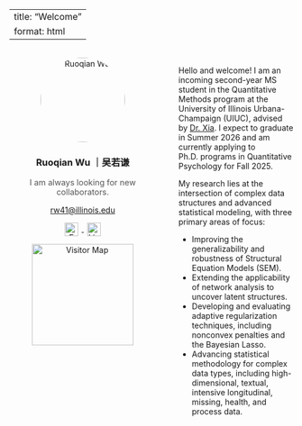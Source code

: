 
---
title: "Welcome"
format: html
---

<style>
.page-wrapper {
  display: flex;
  flex-direction: row;
  gap: 40px;
  margin-top: 2rem;
}
.left-panel {
  width: 260px;
  flex-shrink: 0;
  text-align: center;
}
.right-panel {
  flex-grow: 1;
  max-width: 750px;
}
img.profile {
  border-radius: 50%;
  width: 150px;
  height: 150px;
  object-fit: cover;
}
.icon-link img {
  width: 24px;
  height: 24px;
  margin: 0 6px;
  vertical-align: middle;
}
</style>

<div class="page-wrapper">

<div class="left-panel">
  <img src="images/profile.jpg" class="profile" alt="Ruoqian Wu">
  <h3>Ruoqian Wu ｜吴若谦</h3>
  <p style="font-size: 0.9rem; color: #555;">I am always looking for new collaborators.</p>
 <p><a href="mailto:rw41@illinois.edu">rw41@illinois.edu</a></p>
  <p>
    <a class="icon-link" href="mailto:rw41@illinois.edu">
      <img src="https://img.icons8.com/ios-filled/30/000000/filled-message.png" alt="Email" />
    </a>
    <a class="icon-link" href="https://www.linkedin.com/in/ruoqian-wu-a036a42b0/" target="_blank">
      <img src="https://img.icons8.com/ios-filled/30/000000/linkedin.png" alt="LinkedIn" />
    </a>
  </p>

<!-- Visitor Map -->
<p style="margin-top: 10px; text-align: center;">
  <a href="https://clustrmaps.com/site/1c7gv" title="ClustrMaps">
    <img src="//www.clustrmaps.com/map_v2.png?d=EZgLnX7M6p3EwaQzgb2MzXEBGMSMBx8ndBjso0VSDmU&cl=ffffff"
         width="180" alt="Visitor Map" />
  </a>
</p>

</div>

<div class="right-panel">

<p>
Hello and welcome! I am an incoming second-year MS student in the Quantitative Methods program at the University of Illinois Urbana-Champaign (UIUC), advised by <a href="https://education.illinois.edu/profile/yan-xia" target="_blank">Dr. Xia</a>. I expect to graduate in Summer 2026 and am currently applying to Ph.D. programs in Quantitative Psychology for Fall 2025.
</p>

<p>
My research lies at the intersection of complex data structures and advanced statistical modeling, with three primary areas of focus:
</p>

<ul>
  <li>Improving the generalizability and robustness of Structural Equation Models (SEM).</li>
  <li>Extending the applicability of network analysis to uncover latent structures.</li>
  <li>Developing and evaluating adaptive regularization techniques, including nonconvex penalties and the Bayesian Lasso.</li>
  <li>Advancing statistical methodology for complex data types, including high-dimensional, textual, intensive longitudinal, missing, health, and process data.</li>
</ul>

</div>
</div>